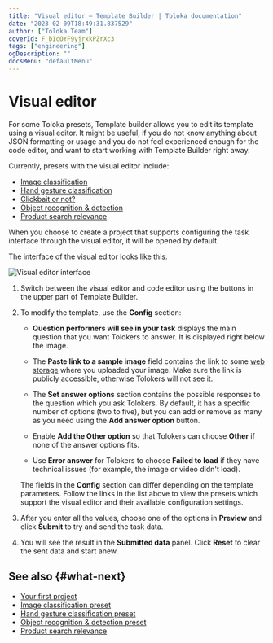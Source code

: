 ```yaml
---
title: "Visual editor — Template Builder | Toloka documentation"
date: "2023-02-09T18:49:31.837529"
author: ["Toloka Team"]
coverId: F_bIcOYF9yjrxkPZrXc3
tags: ["engineering"]
ogDescription: ""
docsMenu: "defaultMenu"
---
```



# Visual editor

For some Toloka presets, Template builder allows you to edit its template using a visual editor. It might be useful, if you do not know anything about JSON formatting or usage and you do not feel experienced enough for the code editor, and want to start working with Template Builder right away.

Currently, presets with the visual editor include:

- [Image classification](https://platform.toloka.ai/requester/new/project?templateId=image_classification)
- [Hand gesture classification](https://platform.toloka.ai/requester/new/project?templateId=videoModeration)
- [Clickbait or not?](https://platform.toloka.ai/requester/new/project?templateId=checkbox_dynamic)
- [Object recognition & detection](https://platform.toloka.ai/requester/new/project?templateId=polygon)
- [Product search relevance](https://platform.toloka.ai/requester/new/project?templateId=categorize)

When you choose to create a project that supports configuring the task interface through the visual editor, it will be opened by default.

The interface of the visual editor looks like this:

<Image withBackground imageId="1675425370325" alt="Visual editor interface" />

1. Switch between the visual editor and code editor using the buttons in the upper part of Template Builder.

1. To modify the template, use the **Config** section:

    - **Question performers will see in your task** displays the main question that you want Tolokers to answer. It is displayed right below the image.

    - The **Paste link to a sample image** field contains the link to some [web storage](/docs-new/guide/cloud-storage) where you uploaded your image. Make sure the link is publicly accessible, otherwise Tolokers will not see it.

    - The **Set answer options** section contains the possible responses to the question which you ask Tolokers. By default, it has a specific number of options (two to five), but you can add or remove as many as you need using the **Add answer option** button.

    - Enable **Add the Other option** so that Tolokers can choose **Other** if none of the answer options fits.

    - Use **Error answer** for Tolokers to choose **Failed to load** if they have technical issues (for example, the image or video didn't load).

    <Note mode="note" title="Note">

    The fields in the **Config** section can differ depending on the template parameters. Follow the links in the list above to view the presets which support the visual editor and their available configuration settings.

    </Note>

1. After you enter all the values, choose one of the options in **Preview** and click **Submit** to try and send the task data.

1. You will see the result in the **Submitted data** panel. Click **Reset** to clear the sent data and start anew.

## See also {#what-next}

- [Your first project](/docs-new/guide/first-project)
- [Image classification preset](/docs-new/template-builder/templates/image-classification)
- [Hand gesture classification preset](/docs-new/template-builder/templates/video-moderation)
- [Object recognition & detection preset](/docs-new/template-builder/templates/object-recognition)
- [Product search relevance](/docs-new/template-builder/templates/product-search-relevance)

<ContactSupport/>
